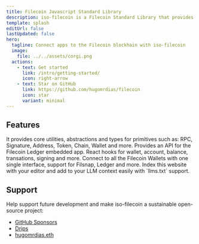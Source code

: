 ```yaml
---
title: Filecoin Javascript Standard Library
description: iso-filecoin is a Filecoin Standard Library that provides a set of lightweight, performant and type-safe Javascript modules. 
template: splash
editUrl: false
lastUpdated: false
hero:
  tagline: Connect apps to the Filecoin blockhain with iso-filecoin
  image:
    file: ../../assets/corgi.png
  actions:
    - text: Get started
      link: /intro/getting-started/
      icon: right-arrow
    - text: Star on GitHub
      link: https://github.com/hugomrdias/filecoin
      icon: star
      variant: minimal
---
```



## Features

<CardGrid stagger>
	<Card title="Core Primitives" icon="seti:javascript">
		It provides core utilities, abstractions and types for primitives such as: RPC, Signature, Address, Token, Chain, Wallet and more. 
	</Card>
	<Card title="Ledger Support" icon="seti:lock">
		Provides an API for the Filecoin Ledger embedded app. 
	</Card>
	<Card title="React Hooks" icon="seti:react">
		React hooks for wallet, account, balance, transations, signing and more.
	</Card>
	<Card title="Wallet Adapters" icon="seti:default">
		Connect to all the Filecoin Wallets with one single interface, support for Filsnap, Ledger and more.
	</Card>
	<Card title="AI support" icon="magnifier">
		Index this website with your editor and add to your LLM context easily with `llms.txt` support.
	</Card>
</CardGrid>


## Support
Help support future development and make iso-filecoin a sustainable open-source project:

- [GitHub Sponsors](https://github.com/sponsors/hugomrdias)
- [Drips](https://filecoin.drips.network/app/projects/github/hugomrdias/filecoin)
- [hugomrdias.eth](https://etherscan.io/address/0xb959b6fF9ED21CfD15EEC2BEC15d1C5b87df7F42)
